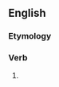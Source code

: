 ==English==

===Etymology===
{{suffix|belie|eth|lang=en}}

===Verb===
{{head|en|verb form}}

# {{en-archaic third-person singular of|belie}}